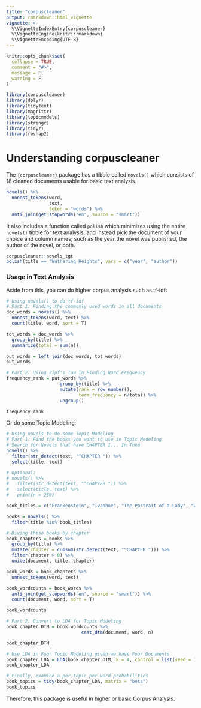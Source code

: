 ```yaml
---
title: "corpuscleaner"
output: rmarkdown::html_vignette
vignette: >
  %\VignetteIndexEntry{corpuscleaner}
  %\VignetteEngine{knitr::rmarkdown}
  %\VignetteEncoding{UTF-8}
---
```


```r
knitr::opts_chunk$set(
  collapse = TRUE,
  comment = "#>", 
  message = F,
  warning = F
)
```

```r
library(corpuscleaner)
library(dplyr)
library(tidytext)
library(magrittr)
library(topicmodels)
library(stringr)
library(tidyr)
library(reshap2)
```

# Understanding corpuscleaner
The `{corpuscleaner}` package has a tibble called `novels()` which consists of 18 cleaned documents usable for basic text analysis. 

```r
novels() %>%
  unnest_tokens(word, 
                text, 
                token = "words") %>%
  anti_join(get_stopwords("en", source = "smart"))
```

It also includes a function called `polish` which minimizes using the entire `novels()` tibble for text analysis, and instead pick the document of your choice and column names, such as the year the novel was published, the author of the novel, or both.

```r
corpuscleaner::novels_tgt
polish(title == "Wuthering Heights", vars = c("year", "author"))
```

### Usage in Text Analysis
Aside from this, you can do higher corpus analysis such as tf-idf:

```r
# Using novels() to do tf-idf
# Part 1: Finding the commonly used words in all documents
doc_words = novels() %>%
  unnest_tokens(word, text) %>%
  count(title, word, sort = T)

tot_words = doc_words %>%
  group_by(title) %>% 
  summarize(total = sum(n))

put_words = left_join(doc_words, tot_words)
put_words

# Part 2: Using Zipf's law in Finding Word Frequency
frequency_rank = put_words %>%
                    group_by(title) %>%
                    mutate(rank = row_number(),
                           term_frequency = n/total) %>%
                    ungroup()

frequency_rank
```

Or do some Topic Modeling:

```r
# Using novels to do some Topic Modeling
# Part 1: Find the books you want to use in Topic Modeling 
# Search for Novels that have CHAPTER I... In Them 
novels() %>%
  filter(str_detect(text, "^CHAPTER ")) %>%
  select(title, text)

# Optional: 
# novels() %>%
#   filter(str_detect(text, "^CHAPTER ")) %>%
#   select(title, text) %>%
#   print(n = 250)

book_titles = c("Frankenstein", "Ivanhoe", "The Portrait of a Lady", "Wuthering Heights")

books = novels() %>%
  filter(title %in% book_titles)

# Diving these books by chapter 
book_chapters = books %>%
  group_by(title) %>%
  mutate(chapter = cumsum(str_detect(text, "^CHAPTER "))) %>%
  filter(chapter > 0) %>%
  unite(document, title, chapter)

book_words = book_chapters %>%
  unnest_tokens(word, text) 

book_wordcounts = book_words %>%
  anti_join(get_stopwords("en", source = "smart")) %>%
  count(document, word, sort = T)

book_wordcounts

# Part 2: Convert to LDA for Topic Modeling
book_chapter_DTM = book_wordcounts %>%
                            cast_dtm(document, word, n)

book_chapter_DTM

# Use LDA in Four Topic Modeling given we have Four Documents
book_chapter_LDA = LDA(book_chapter_DTM, k = 4, control = list(seed = 1234))
book_chapter_LDA

# Finally, examine a per topic per word probabilities 
book_topics = tidy(book_chapter_LDA, matrix = "beta")
book_topics
```

Therefore, this package is useful in higher or basic Corpus Analysis.
